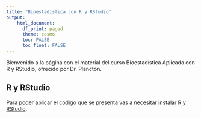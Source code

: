 ```yaml
---
title: "Bioestadística con R y RStudio"
output:
    html_document:
      df_print: paged
      theme: cosmo
      toc: FALSE
      toc_float: FALSE
---
```


Bienvenido a la página con el material del curso Bioestadística Aplicada con R y RStudio, ofrecido por Dr. Plancton.

## R y RStudio

Para poder aplicar el código que se presenta vas a necesitar instalar [R](https://www.r-project.org/) y [RStudio](https://www.rstudio.com/).
